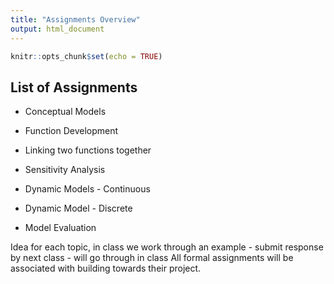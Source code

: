 ```yaml
---
title: "Assignments Overview"
output: html_document
---
```


```r
knitr::opts_chunk$set(echo = TRUE)
```

## List of Assignments

*  Conceptual Models

* Function Development

* Linking two functions together

* Sensitivity Analysis

* Dynamic Models - Continuous

* Dynamic Model  - Discrete

* Model Evaluation

Idea for each topic, in class we work through an example - submit response by next class - will go through in class
All formal assignments will be associated with building towards their project.

